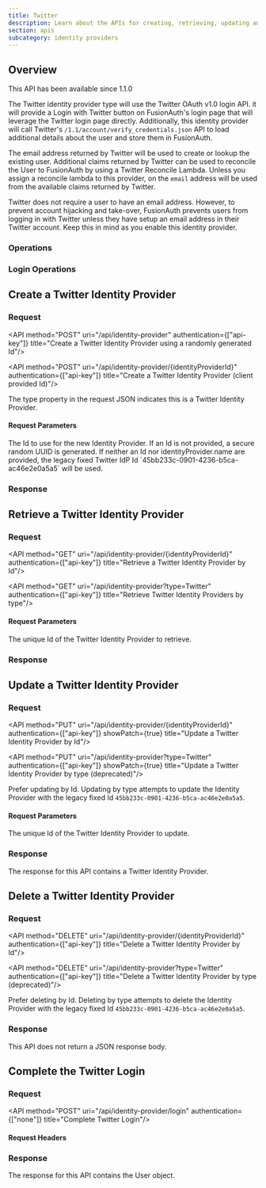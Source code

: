 ```yaml
---
title: Twitter
description: Learn about the APIs for creating, retrieving, updating and disabling a Twitter identity provider.
section: apis
subcategory: identity providers
---
```



## Overview

<Aside type="version">
This API has been available since 1.1.0
</Aside>

The Twitter identity provider type will use the Twitter OAuth v1.0 login API. it will provide a <InlineUIElement>Login with Twitter</InlineUIElement> button on FusionAuth's login page that will leverage the Twitter login page directly. Additionally, this identity provider will call Twitter's `/1.1/account/verify_credentials.json` API to load additional details about the user and store them in FusionAuth.

The email address returned by Twitter will be used to create or lookup the existing user. Additional claims returned by Twitter can be used to reconcile the User to FusionAuth by using a Twitter Reconcile Lambda. Unless you assign a reconcile lambda to this provider, on the `email` address will be used from the available claims returned by Twitter.

Twitter does not require a user to have an email address. However, to prevent account hijacking and take-over, FusionAuth prevents users from logging in with Twitter unless they have setup an email address in their Twitter account. Keep this in mind as you enable this identity provider.

<TokenStorageNote idp_long_lived_token_type="access_token"
                  idp_display_name={idp_display_name}
                  idp_linking_strategy={idp_linking_strategy}
                  token_name="access token"
                  return_text="OAuth v1.0 login workflow" />


### Operations

### Login Operations

## Create a Twitter Identity Provider

### Request

<API method="POST" uri="/api/identity-provider" authentication={["api-key"]} title="Create a Twitter Identity Provider using a randomly generated Id"/>

<API method="POST" uri="/api/identity-provider/{identityProviderId}" authentication={["api-key"]} title="Create a Twitter Identity Provider (client provided Id)"/>

The <InlineField>type</InlineField> property in the request JSON indicates this is a Twitter Identity Provider.

#### Request Parameters

<APIBlock>
  <APIField name="identityProviderId" type="UUID" optional defaults="secure random UUID" since="1.61.0">
    The Id to use for the new Identity Provider. If an Id is not provided, a secure random UUID is generated. If neither an Id nor <InlineField>identityProvider.name</InlineField> are provided, the legacy fixed Twitter IdP Id `45bb233c-0901-4236-b5ca-ac46e2e0a5a5` will be used.
  </APIField>
</APIBlock>

<TwitterRequestBody idp_display_name={idp_display_name}
                    idp_linking_strategy={idp_linking_strategy}
                    idp_since={idp_since}/>

### Response

<StandardPostResponseCodes never_search_error />

<TwitterResponseBody idp_display_name={idp_display_name}
                     idp_linking_strategy={idp_linking_strategy}
                     idp_since={idp_since}/>

## Retrieve a Twitter Identity Provider


### Request

<API method="GET" uri="/api/identity-provider/{identityProviderId}" authentication={["api-key"]} title="Retrieve a Twitter Identity Provider by Id"/>

<API method="GET" uri="/api/identity-provider?type=Twitter" authentication={["api-key"]} title="Retrieve Twitter Identity Providers by type"/>

#### Request Parameters

<APIBlock>
  <APIField name="identityProviderId" type="UUID" required>
    The unique Id of the Twitter Identity Provider to retrieve.
  </APIField>
</APIBlock>

### Response

<StandardGetResponseCodes never_search_error />

<TwitterResponseBody />

## Update a Twitter Identity Provider

<GenericUpdateExplanationFragment
                                  capitalized_object_name="Twitter Identity Provider" />

### Request

<API method="PUT" uri="/api/identity-provider/{identityProviderId}" authentication={["api-key"]} showPatch={true} title="Update a Twitter Identity Provider by Id"/>

<API method="PUT" uri="/api/identity-provider?type=Twitter" authentication={["api-key"]} showPatch={true} title="Update a Twitter Identity Provider by type (deprecated)"/>

<DeprecatedSince since="1.61.0">Prefer updating by Id. Updating by type attempts to update the Identity Provider with the legacy fixed Id `45bb233c-0901-4236-b5ca-ac46e2e0a5a5`.</DeprecatedSince>

#### Request Parameters

<APIBlock>
  <APIField name="identityProviderId" type="UUID" required>
    The unique Id of the Twitter Identity Provider to update.
  </APIField>
</APIBlock>

<TwitterRequestBody />

### Response

The response for this API contains a Twitter Identity Provider.

<StandardPutResponseCodes never_search_error />

<TwitterResponseBody idp_display_name={idp_display_name}
                     idp_linking_strategy={idp_linking_strategy}
                     idp_since={idp_since}/>

## Delete a Twitter Identity Provider

### Request

<API method="DELETE" uri="/api/identity-provider/{identityProviderId}" authentication={["api-key"]} title="Delete a Twitter Identity Provider by Id"/>

<API method="DELETE" uri="/api/identity-provider?type=Twitter" authentication={["api-key"]} title="Delete a Twitter Identity Provider by type (deprecated)"/>

<DeprecatedSince since="1.61.0">Prefer deleting by Id. Deleting by type attempts to delete the Identity Provider with the legacy fixed Id `45bb233c-0901-4236-b5ca-ac46e2e0a5a5`.</DeprecatedSince>

### Response

This API does not return a JSON response body.

<StandardDeleteResponseCodes never_search_error />

## Complete the Twitter Login

<CompleteLoginText idp_display_name={idp_display_name}
                   idp_linking_strategy={idp_linking_strategy}
                   idp_since={idp_since}
                   token_text_with_article="tokens"
                   token_text="set of tokens" />

### Request

<API method="POST" uri="/api/identity-provider/login" authentication={["none"]} title="Complete Twitter Login"/>

#### Request Headers

<APIBlock>
  <XForwardedForHeader />
  <XFusionauthTenantIdHeaderScopedOperationRowOnly />
</APIBlock>

<IdentityProviderLoginRequestBody idp_display_name={idp_display_name}
                                  idp_linking_strategy={idp_linking_strategy}
                                  idp_since={idp_since}/>

### Response

The response for this API contains the User object.

<IdentityProviderLoginResponseBody idp_display_name={idp_display_name}
                                   idp_linking_strategy={idp_linking_strategy}
                                   idp_since={idp_since}/>

